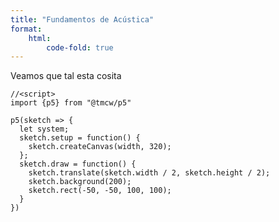 ```yaml
---
title: "Fundamentos de Acústica"
format:
    html:
        code-fold: true
---
```


Veamos que tal esta cosita

```ojs
//<script>
import {p5} from "@tmcw/p5"

p5(sketch => {
  let system;
  sketch.setup = function() {
    sketch.createCanvas(width, 320);
  };
  sketch.draw = function() {
    sketch.translate(sketch.width / 2, sketch.height / 2);
    sketch.background(200);
    sketch.rect(-50, -50, 100, 100);
  }
})
```
